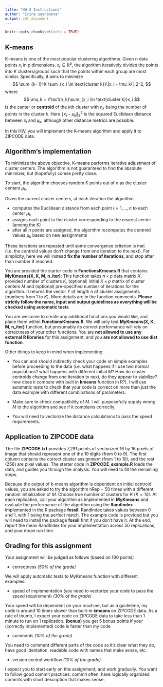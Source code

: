 ```yaml
---
title: "HW 2 Instructions"
author: "Irina Gaynanova"
output: pdf_document
---
```


```r
knitr::opts_chunk$set(echo = TRUE)
```

## K-means

K-means is one of the most popular clustering algorithms. Given n data points $x_i$ in p dimensions, $x_i\in \mathbb{R}^p$, the algorithm iteratively divides the points into $K$ clusters/groups such that the points within each group are most similar. Specifically, it aims to minimize
$$
\sum_{k=1}^K \sum_{x_i \in \text{cluster k}}\|x_i - \mu_k\|_2^2,
$$
where 
$$
\mu_k = \frac1{n_k}\sum_{x_i \in \text{cluster k}}x_i
$$
is the center or **centroid** of the $k$th cluster with $n_k$ being the number of points in the cluster $k$. Here $\|x_i - \mu_k\|_2^2$ is the squared Euclidean distance between $x_i$ and $\mu_k$, although other distance metrics are possible.

In this HW, you will implement the K-means algorithm and apply it to ZIPCODE data.

## Algorithm's implementation

To minimize the above objective, K-means performs iterative adjustment of cluster centers. The algorithm is not guaranteed to find the absolute minimizer, but (hopefully) comes pretty close.

To start, the algorithm chooses random $K$ points out of $n$ as the cluster centers $\mu_k$.

Given the current cluster centers, at each iteration the algorithm 
  
  * computes the Euclidean distance from each point $i=1,\dots, n$ to each center $\mu_k$
  * assigns each point to the cluster corresponding to the nearest center (among the K) 
  * after all $n$ points are assigned, the algorithm recomputes the centroid values $\mu_k$ based on new assignments
  
These iterations are repeated until some convergence criterion is met (i.e. the centroid values don't change from one iteration to the next). For simplicity, here we will instead **fix the number of iterations**, and stop after than number if reached.  

You are provided the starter code in **FunctionsKmeans.R** that contains __MyKmeans(X, K, M, n_iter)__: This function takes $n \times p$ data matrix $X$, provided number of clusters $K$, (optional) initial $K \times p$ matrix of cluster centers $M$ and (optional) pre-specified number of iterations for the algorithm. It returns the vector $Y$ of length $n$ of cluster assignments (numbers from $1$ to $K$). More details are in the function comments. **Please strictly follow the name, input and output guidelines as everything will be checked using automatic tests**

You are welcome to create any additional functions you would like, and place them within **FunctionsKmeans.R**. We will only test __MyKmeans(X, K, M, n_iter)__ function, but presumably its correct performance will rely on correctness of your other functions. You are **not allowed to use any external R libraries** for this assignment, and you **are not allowed to use __dist__ function**.

Other things to keep in mind when implementing:

  * You can and should indirectly check your code on simple examples before proceeding to the data (i.e. what happens if I use two normal populations? what happens with different initial $M$? How do cluster centroids change from one iteration to next, do they appear to stabilize? how does it compare with built in **kmeans** function in R?). I will use automatic tests to check that your code is correct on more than just the data example with different combinations of parameters.
  
  * Make sure to check compatibility of $M$. I will purposefully supply wrong $M$ to the algorithm and see if it complains correctly.
  
  * You will need to vectorize the distance calculations to pass the speed requirements.

  
## Application to ZIPCODE data
  
The file **ZIPCODE.txt** provides 7,291 points of vectorized 16 by 16 pixels of image that should represent one of the 10 digits (from 0 to 9). The first column contains the correct cluster assignment (from 1 to 10), and the rest (256) are pixel values. The starter code in **ZIPCODE_example.R** loads the data, and guides you through the analysis. You will need to fill the remaining steps.

Because the output of k-means algorithm is dependent on initial centroid values, you are asked to try the algorithm nRep = 50 times with a different random initialization of $M$. Choose true number of clusters for $K$ ($K=10$). At each replication, call your algorithm as implemented in __MyKmeans__ and evaluate the performance of the algorithm using the **RandIndex** implemented in the R package __fossil__. RandIndex takes values between 0 and 1, with 1 being the perfect match. The example code is provided but you will need to install the package __fossil__ first if you don't have it. At the end, report the mean RandIndex for your implementation across 50 replications, and your mean run time.


## Grading for this assignment

Your assignment will be judged as follows (based on 100 points)

* correctness _(50% of the grade)_

We will apply automatic tests to MyKmeans function with different examples.

* speed of implementation (you need to vectorize your code to pass the speed requirement) _(30% of the grade)_

Your speed will be dependent on your machine, but as a guidelene, my code is around 10 times slower than built-in **kmeans** on ZIPCODE data. As a rule of thumb, I expect your code on ZIPCODE data to take less than 1 minute to run on 1 replication. **(bonus)** you get 5 bonus points if your (correctly implemented) code is faster than my code

* comments _(10% of the grade)_

You need to comment different parts of the code so it's clear what they do, have good identation, readable code with names that make sense, etc.

* version control workflow _(10% of the grade)_

 I expect you to start early on this assignment, and work gradually. You want to follow good commit practices: commit often, have logically organized commits with short description that makes sense.